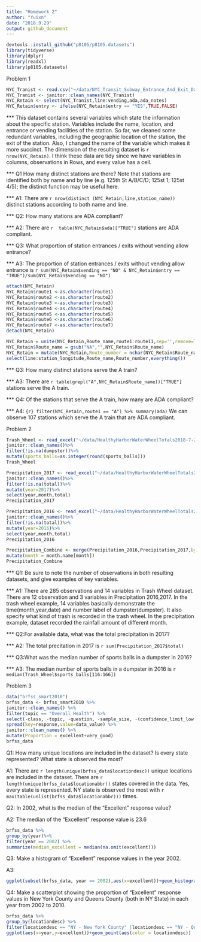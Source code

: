 ```yaml
---
title: "Homework 2"
author: "Yuixn"
date: "2018.9.29"
output: github_document
---
```

```r
devtools::install_github("p8105/p8105.datasets")
library(tidyverse)
library(dplyr)
library(readxl)
library(p8105.datasets)
```

Problem 1

```r
NYC_Tranist <- read.csv("~/data/NYC_Transit_Subway_Entrance_And_Exit_Data.csv")
NYC_Tranist <- janitor::clean_names(NYC_Tranist)
NYC_Retain <- select(NYC_Tranist,line:vending,ada,ada_notes)
NYC_Retain$entry <- ifelse(NYC_Retain$entry == "YES",TRUE,FALSE)
```

*** This dataset contains several variables which state the information about the specific station. Variables include the name, location, and entrance or vending facilities of the station. So far, we cleaned some redundant variables, including the geographic location of the station, the exit of the station. Also, I changed the name of the variable which makes it more succinct. The dimension of the resulting dataset is `r nrow(NYC_Retain)`. I think these data are tidy since we have variables in columns, observations in Rows, and every value has a cell.

*** Q1 How many distinct stations are there? Note that stations are identified both by name and by line (e.g. 125th St A/B/C/D; 125st 1; 125st 4/5); the distinct function may be useful here.

*** A1: There are `r nrow(distinct (NYC_Retain,line,station_name))` distinct stations according to both name and line.

*** Q2: How many stations are ADA compliant?

*** A2: There are `r  table(NYC_Retain$ada)["TRUE"]` stations are ADA compliant. 

*** Q3: What proportion of station entrances / exits without vending allow entrance?

*** A3: The proportion of station entrances / exits without vending allow entrance is  `r sum(NYC_Retain$vending == "NO" & NYC_Retain$entry == "TRUE")/sum(NYC_Retain$vending == "NO")`

```r
attach(NYC_Retain)
NYC_Retain$route1 <-as.character(route1)
NYC_Retain$route2 <-as.character(route2)
NYC_Retain$route3 <-as.character(route3)
NYC_Retain$route4 <-as.character(route4)
NYC_Retain$route5 <-as.character(route5)
NYC_Retain$route6 <-as.character(route6)
NYC_Retain$route7 <-as.character(route7)
detach(NYC_Retain)
```

```r
NYC_Retain = unite(NYC_Retain,Route_name,route1:route11,sep='',remove=TRUE)
NYC_Retain$Route_name = gsub("NA","",NYC_Retain$Route_name)
NYC_Retain = mutate(NYC_Retain,Route_number = nchar(NYC_Retain$Route_name)) %>%
select(line:station_longitude,Route_name,Route_number,everything())
```
*** Q3: How many distinct stations serve the A train?

*** A3: There are `r table(grepl("A",NYC_Retain$Route_name))["TRUE"]` stations serve the A train. 

*** Q4:  Of the stations that serve the A train, how many are ADA compliant?

*** A4: `{r}
filter(NYC_Retain,route1 == "A") %>%
summary(ada)`
We can observe 107 stations which serve the A train that are ADA compliant.


Problem 2

```r
Trash_Wheel <- read_excel("~/data/HealthyHarborWaterWheelTotals2018-7-28.xlsx",range=cell_cols("A:N")) %>%
janitor::clean_names()%>%
filter(!is.na(dumpster))%>%
mutate(sports_balls=as.integer(round(sports_balls)))
Trash_Wheel
```

```r
Precipitation_2017 <- read_excel("~/data/HealthyHarborWaterWheelTotals2018-7-28.xlsx",sheet="2017 Precipitation",range="A2:B14") %>%
janitor::clean_names()%>%
filter(!is.na(total))%>%
mutate(year=2017)%>%
select(year,month,total)
Precipitation_2017
```

```r
Precipitation_2016 <- read_excel("~/data/HealthyHarborWaterWheelTotals2018-7-28.xlsx",sheet="2016 Precipitation",range="A2:B14") %>%
janitor::clean_names()%>%
filter(!is.na(total))%>%
mutate(year=2016)%>%
select(year,month,total)
Precipitation_2016
```

```r
Precipitation_Combine <- merge(Precipitation_2016,Precipitation_2017,by ="month",all=TRUE)%>%
mutate(month = month.name[month])
Precipitation_Combine
```
*** Q1: Be sure to note the number of observations in both resulting datasets, and give examples of key variables.

*** A1: There are 285 observations and 14 variables in Trash Wheel dataset. There are 12 observation and 3 variables in Precipitation 2016,2017. In the trash wheel example, 14 variables basically demonstrate the time(month,year,date) and number label of dumpster(dumpster). It also specify what kind of trash is recorded in the trash wheel. In the precipitation example, dataset recorded the rainfall amount of different month.

*** Q2:For available data, what was the total precipitation in 2017? 

*** A2: The total precitation in 2017 is  `r sum(Precipitation_2017$total)`

*** Q3:What was the median number of sports balls in a dumpster in 2016?

*** A3: The median number of sports balls in a dumpster in 2016 is `r median(Trash_Wheel$sports_balls[116:166])`

Problem 3
```r
data("brfss_smart2010")
brfss_data <- brfss_smart2010 %>%
janitor::clean_names() %>%
filter(topic == "Overall Health") %>%
select(-class, -topic, -question, -sample_size, -(confidence_limit_low:geo_location)) %>%
spread(key=response,value=data_value) %>%
janitor::clean_names() %>%
mutate(Proportion = excellent+very_good)
brfss_data
```

Q1: How many unique locations are included in the dataset? Is every state represented? What state is observed the most?

A1: There are `r length(unique(brfss_data$locationdesc))` unique locations are included in the dataset. There are `r length(unique(brfss_data$locationabbr))` states covered in the data. Yes, every state is represented. NY state is observed the most with `r max(table(unlist(brfss_data$locationabbr)))` times.

Q2: In 2002, what is the median of the “Excellent” response value?

A2: The median of the "Excellent" response value is 23.6
```r
brfss_data %>%
group_by(year)%>%
filter(year == 2002) %>% 
summarize(median_excellent = median(na.omit(excellent)))
``` 
Q3: Make a histogram of “Excellent” response values in the year 2002.

A3:
```r
ggplot(subset(brfss_data, year == 2002),aes(x=excellent))+geom_histogram()
```


Q4: Make a scatterplot showing the proportion of “Excellent” response values in New York County and Queens County (both in NY State) in each year from 2002 to 2010.
```r
brfss_data %>%
group_by(locationdesc) %>%
filter(locationdesc == "NY - New York County" |locationdesc == "NY - Queens County") %>%
ggplot(aes(x=year,y=excellent))+geom_point(aes(color = locationdesc))
```

